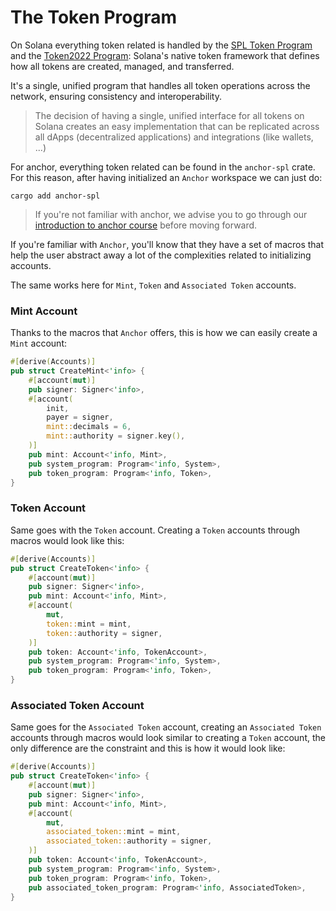 
# The Token Program

On Solana everything token related is handled by the [SPL Token Program](https://github.com/solana-program/token) and the [Token2022 Program](/en/courses/token-2022-program): Solana's native token framework that defines how all tokens are created, managed, and transferred.

It's a single, unified program that handles all token operations across the network, ensuring consistency and interoperability.

> The decision of having a single, unified interface for all tokens on Solana creates an easy implementation that can be replicated across all dApps (decentralized applications) and integrations (like wallets, ...)

For anchor, everything token related can be found in the `anchor-spl` crate. For this reason, after having initialized an `Anchor` workspace we can just do:


```
cargo add anchor-spl
```

> If you're not familiar with anchor, we advise you to go through our [introduction to anchor course](/en/courses/introduction-to-anchor) before moving forward.

<ArticleSection name="Mint and Token Accounts" id="mint-and-token-accounts" level="h2" />

If you're familiar with `Anchor`, you'll know that they have a set of macros that help the user abstract away a lot of the complexities related to initializing accounts.

The same works here for `Mint`, `Token` and `Associated Token` accounts.

### Mint Account

Thanks to the macros that `Anchor` offers, this is how we can easily create a `Mint` account:

```rust
#[derive(Accounts)]
pub struct CreateMint<'info> {
    #[account(mut)]
    pub signer: Signer<'info>,
    #[account(
        init,
        payer = signer,
        mint::decimals = 6,
        mint::authority = signer.key(),
    )]
    pub mint: Account<'info, Mint>,
    pub system_program: Program<'info, System>,
    pub token_program: Program<'info, Token>,
}
```

### Token Account

Same goes with the `Token` account. Creating a `Token` accounts through macros would look like this:

```rust
#[derive(Accounts)]
pub struct CreateToken<'info> {
    #[account(mut)]
    pub signer: Signer<'info>,
    pub mint: Account<'info, Mint>,
    #[account(
        mut,
        token::mint = mint,
        token::authority = signer,
    )]
    pub token: Account<'info, TokenAccount>,
    pub system_program: Program<'info, System>,
    pub token_program: Program<'info, Token>,
}
```

### Associated Token Account

Same goes for the `Associated Token` account, creating an `Associated Token` accounts through macros would look similar to creating a `Token` account, the only difference are the constraint and this is how it would look like:
```rust
#[derive(Accounts)]
pub struct CreateToken<'info> {
    #[account(mut)]
    pub signer: Signer<'info>,
    pub mint: Account<'info, Mint>,
    #[account(
        mut,
        associated_token::mint = mint,
        associated_token::authority = signer,
    )]
    pub token: Account<'info, TokenAccount>,
    pub system_program: Program<'info, System>,
    pub token_program: Program<'info, Token>,
    pub associated_token_program: Program<'info, AssociatedToken>,
}
```